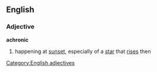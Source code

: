 ==English==

===Adjective===
'''achronic'''
# {{astronomy}} happening at [[sunset]], especially of a [[star]] that [[rise]]s then

[[Category:English adjectives]]